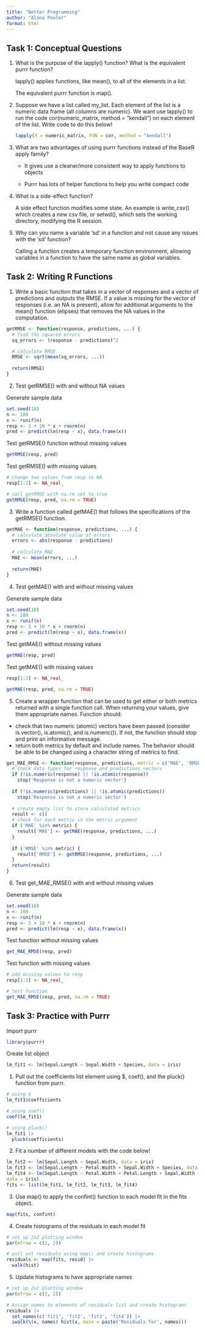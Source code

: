 ```yaml
---
title: "Better Programming"
author: "Alana Pooler"
format: html
---
```


## Task 1: Conceptual Questions

1.  What is the purpose of the lapply() function? What is the equivalent purrr function?

    lapply() applies functions, like mean(), to all of the elements in a list.

    The equivalent purrr function is map().

2.  Suppose we have a list called my_list. Each element of the list is a numeric data frame (all columns are numeric). We want use lapply() to run the code cor(numeric_matrix, method = "kendall") on each element of the list. Write code to do this below!

    ``` r
    lapply(X = numeric_matrix, FUN = cor, method = "kendall")
    ```

3.  What are two advantages of using purrr functions instead of the BaseR apply family?

    -   It gives use a cleaner/more consistent way to apply functions to objects

    -   Purrr has lots of helper functions to help you write compact code

4.  What is a side-effect function?

    A side effect function modifies some state. An example is write_csv() which creates a new csv file, or setwd(), which sets the working directory, modifying the R session.

5.  Why can you name a variable 'sd' in a function and not cause any issues with the 'sd' function?

    Calling a function creates a temporary function environment, allowing variables in a function to have the same name as global variables.

## Task 2: Writing R Functions

1.  Write a basic function that takes in a vector of responses and a vector of predictions and outputs the RMSE. If a value is missing for the vector of responses (i.e. an NA is present), allow for additional arguments to the mean() function (elipses) that removes the NA values in the computation.

```r
getRMSE <- function(response, predictions, ...) {
  # find the squared errors
  sq_errors <- (response - predictions)^2

  # calculate RMSE
  RMSE <- sqrt(mean(sq_errors, ...))
  
  return(RMSE)
}
```

2.  Test getRMSE() with and without NA values

Generate sample data

```r
set.seed(10)
n <- 100
x <- runif(n)
resp <- 3 + 10 * x + rnorm(n)
pred <- predict(lm(resp ~ x), data.frame(x))
```

Test getRMSE() function without missing values

```r
getRMSE(resp, pred)
```

Test getRMSE() with missing values

```r
# change two values from resp to NA
resp[1:2] <- NA_real_

# call getRMSE with na.rm set to true
getRMSE(resp, pred, na.rm = TRUE)
```

3.  Write a function called getMAE() that follows the specifications of the getRMSE() function.

```r
getMAE <- function(response, predictions, ...) {
  # calculate absolute value of errors
  errors <- abs(response - predictions)
  
  # calculate MAE
  MAE <- mean(errors, ...)
  
  return(MAE)
}
```

4.  Test getMAE() with and without missing values

Generate sample data

```r
set.seed(10)
n <- 100
x <- runif(n)
resp <- 3 + 10 * x + rnorm(n)
pred <- predict(lm(resp ~ x), data.frame(x))
```

Test getMAE() without missing values

```r
getMAE(resp, pred)
```

Test getMAE() with missing values

```r
resp[1:2] <- NA_real_

getMAE(resp, pred, na.rm = TRUE)
```

5.  Create a wrapper function that can be used to get either or both metrics returned with a single function call. When returning your values, give them appropriate names. Function should:

-   check that two numeric (atomic) vectors have been passed (consider is.vector(), is.atomic(), and is.numeric()). If not, the function should stop and print an informative message.
-   return both metrics by default and include names. The behavior should be able to be changed using a character string of metrics to find.

```r
get_MAE_RMSE <- function(response, predictions, metric = c('MAE', 'RMSE'), ...) {
  # check data types for response and predictions vectors
  if (!is.numeric(response) || !is.atomic(response))
    stop('Response is not a numeric vector')
  
  if (!is.numeric(predictions) || !is.atomic(predictions))
    stop('Response is not a numeric vector')
  
  # create empty list to store calculated metrics
  result <- c()
  # check for each metric in the metric argument
  if ('MAE' %in% metric) {
    result['MAE'] <- getMAE(response, predictions, ...)
  }
  
  if ('RMSE' %in% metric) {
    result['RMSE'] <- getRMSE(response, predictions, ...)
  }
  return(result)
}
```

6.  Test get_MAE_RMSE() with and without missing values

Generate sample data

```r
set.seed(10)
n <- 100
x <- runif(n)
resp <- 3 + 10 * x + rnorm(n)
pred <- predict(lm(resp ~ x), data.frame(x))
```

Test function without missing values

```r
get_MAE_RMSE(resp, pred)
```

Test function with missing values

```r
# add missing values to resp
resp[1:2] <- NA_real_

# test function
get_MAE_RMSE(resp, pred, na.rm = TRUE)
```

## Task 3: Practice with Purrr

Import purrr

```r
library(purrr)
```

Create list object

```r
lm_fit1 <- lm(Sepal.Length ~ Sepal.Width + Species, data = iris)
```

1.  Pull out the coefficients list element using \$, coef(), and the pluck() function from purrr.

```r
# using $
lm_fit1$coefficients

# using coef()
coef(lm_fit1)

# using pluck()
lm_fit1 |> 
  pluck(coefficients)
```

2.  Fit a number of different models with the code below!

```r
lm_fit2 <- lm(Sepal.Length ~ Sepal.Width, data = iris)
lm_fit3 <- lm(Sepal.Length ~ Petal.Width + Sepal.Width + Species, data = iris)
lm_fit4 <- lm(Sepal.Length ~ Petal.Width + Petal.Length + Sepal.Width + Species,
data = iris)
fits <- list(lm_fit1, lm_fit2, lm_fit3, lm_fit4)
```

3.  Use map() to apply the confint() function to each model fit in the fits object.

```r
map(fits, confint)
```

4.  Create histograms of the residuals in each model fit

```r
# set up 2x2 plotting window
par(mfrow = c(2, 2))

# pull out residuals using map() and create histograms
residuals <- map(fits, resid) |>
  walk(hist)
```

5.  Update histograms to have appropriate names

```r
# set up 2x2 plotting window
par(mfrow = c(2, 2))

# Assign names to elements of residuals list and create histograms
residuals |> 
  set_names(c('fit1', 'fit2', 'fit3', 'fit4')) |>
  iwalk(\(x, names) hist(x, main = paste('Residuals for', names)))
```

